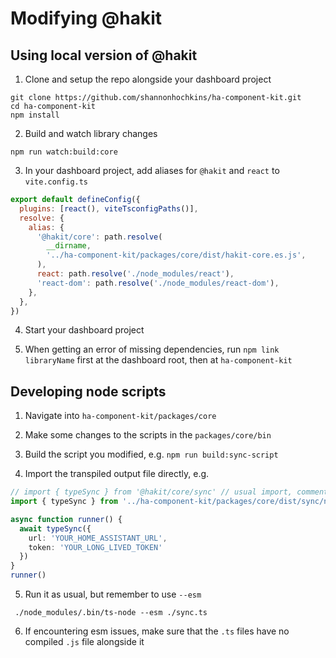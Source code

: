 
<Meta title="ADVANCED/Modifying hakit" />

# Modifying @hakit

## Using local version of @hakit

1. Clone and setup the repo alongside your dashboard project 
```shell
git clone https://github.com/shannonhochkins/ha-component-kit.git
cd ha-component-kit
npm install
```

2. Build and watch library changes
```
npm run watch:build:core
```

3. In your dashboard project, add aliases for `@hakit` and `react` to `vite.config.ts`
```js
export default defineConfig({
  plugins: [react(), viteTsconfigPaths()],
  resolve: {
    alias: {
      '@hakit/core': path.resolve(
        __dirname,
        '../ha-component-kit/packages/core/dist/hakit-core.es.js',
      ),
      react: path.resolve('./node_modules/react'),
      'react-dom': path.resolve('./node_modules/react-dom'),
    },
  },
})
```
4. Start your dashboard project

5. When getting an error of missing dependencies, run `npm link libraryName` first at the dashboard root, then at `ha-component-kit`


## Developing node scripts

1. Navigate into `ha-component-kit/packages/core`

2. Make some changes to the scripts in the `packages/core/bin`

3. Build the script you modified, e.g. `npm run build:sync-script`

4. Import the transpiled output file directly, e.g.
```ts
// import { typeSync } from '@hakit/core/sync' // usual import, comment out
import { typeSync } from '../ha-component-kit/packages/core/dist/sync/node/index.js'

async function runner() {
  await typeSync({
    url: 'YOUR_HOME_ASSISTANT_URL',
    token: 'YOUR_LONG_LIVED_TOKEN'
  })
}
runner()
```

5. Run it as usual, but remember to use `--esm`
```shell
 ./node_modules/.bin/ts-node --esm ./sync.ts
```

6. If encountering esm issues, make sure that the `.ts` files have no compiled `.js` file alongside it
